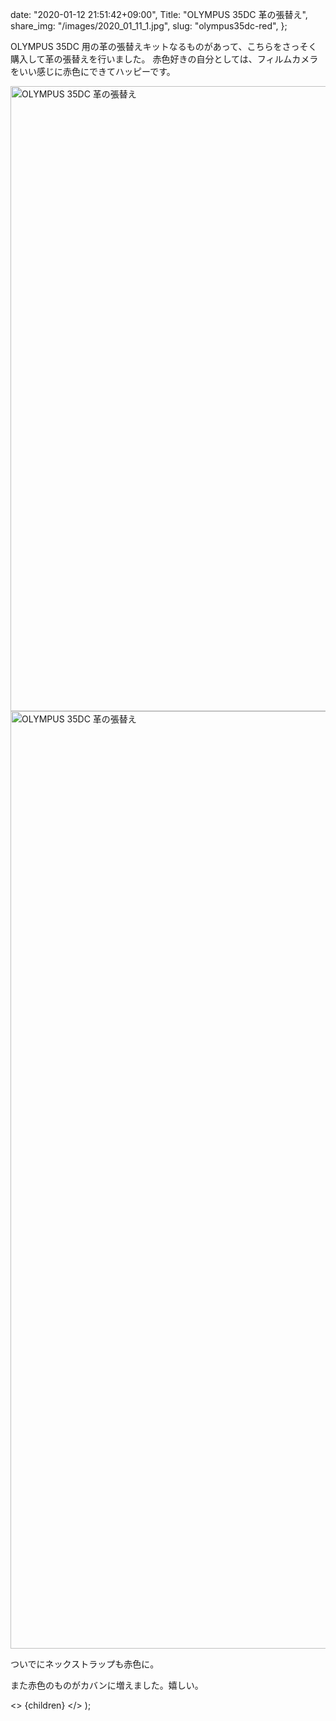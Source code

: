 
  date: "2020-01-12 21:51:42+09:00",
  Title: "OLYMPUS 35DC 革の張替え",
  share_img: "/images/2020_01_11_1.jpg",
  slug: "olympus35dc-red",
};

OLYMPUS 35DC 用の革の張替えキットなるものがあって、こちらをさっそく購入して革の張替えを行いました。
赤色好きの自分としては、フィルムカメラをいい感じに赤色にできてハッピーです。

<img src="/images/2020_01_11_1.jpg" alt="OLYMPUS 35DC 革の張替え" width="1500" height="1000" loading="lazy" />
<img src="/images/2020_01_11_2.jpg" alt="OLYMPUS 35DC 革の張替え" width="1000" height="1500" loading="lazy" />

ついでにネックストラップも赤色に。

また赤色のものがカバンに増えました。嬉しい。

  <>
    <Head>
      <title>{meta.Title} | 異郷好実</title>
    </Head>
    <PostLayout meta={meta}>{children}</PostLayout>
  </>
);
